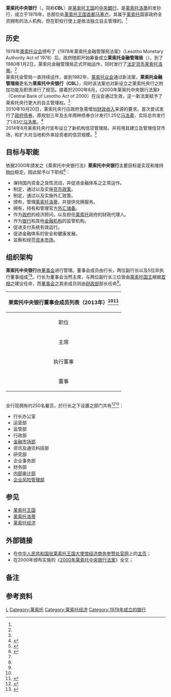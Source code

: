 {{coord|-29.312671|27.489165|type:landmark_source:kolossus-frwiki|display=title}}
{{Infobox Central bank
|bank_name_in_local = Central Bank of Lesotho<small>{{en icon}}</small><br>Banka e Kholo ea Lesotho<small>{{st icon}}</small>
|image_1 = Logo of the Central Bank of Lesotho.png|300px
|image_title_1 = ''莱索托中央银行行徽''
|headquarters = {{flag|Lesotho}} [[马塞卢|马塞卢]]<ref name="lianxidizsshiyy">{{Cite web |url =http://www.centralbank.org.ls/home/contact.php |format = |title =Contact Details of Central Bank of Lesotho |author = |date = |publisher ='''''Central Bank of Lesotho''''' |language =en |accessdate =2014-12-08 |quote =Physical Address： Corner Airport and Moshoeshoe Roads, Maseru, Central |deadurl =yes |archiveurl =https://web.archive.org/web/20141203185501/http://www.centralbank.org.ls/home/contact.php |archivedate =2014-12-03 }}</ref>
| coordinates    = {{coord|-29.312671|27.489165|region:LS}}
|established = 1978年<ref name="Historical">{{Cite web|url=http://www.centralbank.org.ls/about/default.php|title=Historical Development|accessdate=2014-12-04|author=|last=|first=|authorlink=|coauthors=|date=|year=|month=|format=|work=|publisher='''''Central Bank of Lesotho'''''|pages=|language=en|doi=|archiveurl=https://web.archive.org/web/20140424211105/http://www.centralbank.org.ls/about/default.php|archivedate=2014-04-24|quote=The Central Bank of Lesotho (CBL) was first established as the Lesotho Monetary Authority in 1978, under the Lesotho Monetary Authority Act of 1978. It started its operations on January 2nd 1980. In 1982, through the Act of Parliament, the name Lesotho Monetary Authority was changed to the Central Bank of Lesotho (CBL) and additional functions and responsibilities were prescribed to the new institution. In August 2000, the Central Bank of Lesotho Act of 2000 came into force. This new Act has conferred considerable autonomy to the Central Bank and defines a singular objective for the Bank.|deadurl=yes}}</ref>
| ownership     = [[莱索托政府|莱索托政府]]<ref name="Ownership">{{Cite web|url=http://www.centralbank.org.ls/about/default.php|title=Ownership and Governance|accessdate=2014-12-04|author=|last=|first=|authorlink=|coauthors=|date=|year=|month=|format=|work=|publisher='''''Central Bank of Lesotho'''''|pages=|language=en|doi=|archiveurl=https://web.archive.org/web/20140424211105/http://www.centralbank.org.ls/about/default.php|archivedate=2014-04-24|quote=The Central Bank of Lesotho is a statutory organisation fully owned by the Government of Lesotho. ……The Central Bank enjoys a fair amount of independence in formulating and implementing monetary policy. ……The Governor, who is also the chairman of the Board of Directors, together with the two Deputy Governors, are appointed by His Majesty The King on the advice of the Prime Minister. The Minister of Finance appoints the other Board Members|deadurl=yes}}</ref>
|president = 马特亚尼<ref name="Board of Directors">{{Cite web|url=http://www.centralbank.org.ls/about/default.php|title=Board of Directors of the Central Bank of Lesotho|accessdate=2014-12-04|author=|last=|first=|authorlink=|coauthors=|date=|year=|month=|format=|work=|publisher='''''Central Bank of Lesotho'''''|pages=|language=en|doi=|archiveurl=https://web.archive.org/web/20140424211105/http://www.centralbank.org.ls/about/default.php|archivedate=2014-04-24|quote=|deadurl=yes}}</ref><br>（R.A. Matlanyane）<br>(2012年任职)
|leader_title = 行长<br>兼董事会主席
|bank_of = {{flag|Lesotho}}
|currency = [[莱索托洛蒂|莱索托洛蒂]]
|currency_iso = LSL
|reserves =8.579亿[[美元|美元]]<ref name="chubei">{{Cite web |url = https://www.cia.gov/library/publications/the-world-factbook/rankorder/2188rank.html |accessdate = 2014-11-22 |title = RESERVES OF FOREIGN EXCHANGE AND GOLD |author =  |date =  |publisher = '''''[[The_World_Factbook|The World Factbook]]''''' |language = en |archiveurl = https://web.archive.org/web/20181226005640/https://www.cia.gov/library/publications/the-world-factbook/rankorder/2188rank.html |archivedate = 2018-12-26 |quote =  |dead-url = no }}</ref><br>（截至2013年12月31日）
|borrowing_rate = 9.33%-9.92%<ref name="lilv">{{Cite web|url=http://ls.mofcom.gov.cn/article/jmxw/201406/20140600637639.shtml|title=莱索托2014年3月-5月公布的主要宏观经济数据|accessdate=2014-12-04|author=|last=|first=|authorlink=|coauthors=|date=2014-06-24|year=|month=|format=|work=|publisher='''''中华人民共和国驻莱索托王国大使馆经济商务参赞处'''''|pages=|language=zh-hans|doi=|archiveurl=https://web.archive.org/web/20141204162303/http://ls.mofcom.gov.cn/article/jmxw/201406/20140600637639.shtml|archivedate=2014-12-04|quote=莱央行抵押贷款利率为9.33%，91天为5.33%，182天为5.50%，273天为5.57%，363天为5.35%。莱商业银行基本放款利率为9.92%，活期存款利率为0.84%，一年期定期存款利率2.34%。|deadurl=yes}}</ref>{{refTag|name=kij|年利率，截至2014年5月}}
|deposit_rate =0.84%-2.34%<ref name="lilv"></ref>{{refTag|name=kij}}
|website = [https://web.archive.org/web/20140424212828/http://www.centralbank.org.ls/home/default.php www.centralbank.org.ls]
|preceded = '''莱索托金融管理局'''<br>Lesotho Monetary Authority<br>（1978年-1982年）
|succeeded =
|footnotes =[[法定资本|法定资本]]：1亿[[莱索托马洛蒂|莱索托马洛蒂]]<ref name="anfaerqian">{{Cite web|url=http://www.centralbank.org.ls/legislation/CBL_Act_2000.pdf|title=《CENTRAL BANK OF LESOTHO ACT 2000》|accessdate=2014-12-04|author=|last=|first=|authorlink=|coauthors=|date=|year=2000|month=|format=pdf|work=|publisher='''''[[莱索托议会|莱索托议会]]'''''|pages=|language=en|doi=|archiveurl=https://web.archive.org/web/20141204170956/http://www.centralbank.org.ls/legislation/CBL_Act_2000.pdf|archivedate=2014-12-04|quote=|deadurl=yes}}</ref>{{rp|p22}}<br>[[实收资本|实收资本]]：2500万[[莱索托马洛蒂|莱索托马洛蒂]]<ref name="anfaerqian"></ref>{{rp|p22}}
}}
'''莱索托中央银行'''（{{lang-en|'''C'''entral '''B'''ank of '''L'''esotho}}，简称'''CBL'''）是[[莱索托王国|莱索托王国]]的[[中央銀行|中央銀行]]，是[[莱索托洛蒂|莱索托洛蒂]]的发钞行，成立于1978年，总部位处[[莱索托王国|莱索托王国]][[首都|首都]][[马塞卢|马塞卢]]。其属于[[莱索托|莱索托]]国家政府全资拥有的法人机构，但在职权行使上是依法独立自主管理的。<ref name="Ownership"></ref>

== 历史 ==
1978年[[莱索托议会|莱索托议会]]颁布了《1978年莱索托金融管理局法案》（Lesotho Monetary Authority Act of 1978）后，政府随即开始筹备成立'''莱索托金融管理局'''（{{lang-en|Lesotho Monetary Authority}}）。到了1980年1月2日，莱索托金融管理局正式开始运作，同时发行了[[法定货币|法定货币]][[莱索托洛蒂|莱索托洛蒂]]。<ref name="Historical"></ref>
<br>莱索托金管局一直持续运作，直到1982年，[[莱索托议会|莱索托议会]]通过新法案，'''莱索托金融管理局'''更名为'''莱索托中央银行（CBL）'''，同时该法案也对新设立之莱索托央行之附加功能及职责进行了规范。接着於2000年8月，《2000年莱索托中央银行法案》（Central Bank of Lesotho Act of 2000）在议会通过生效，这一新法案赋予了莱索托央行更大的自主管理权。<ref name="Historical"></ref>
<br>2010年10月20日，莱索托央行应政府急需增加[[财政收入|财政收入]]来源的要求。首次尝试发行了[[政府债券|政府债券]]，原规划三年及五年两种债券合计发行1.25亿[[莱索托洛蒂|马洛蒂]]，实际总共发行了1.83亿[[莱索托洛蒂|马洛蒂]]。<ref>{{Cite web|url=http://www.mofcom.gov.cn/aarticle/i/jyjl/k/201010/20101007202856.html|title=莱索托中央银行成功首次发行政府债券|accessdate=2014-07-06|author=|last=|first=|authorlink=|coauthors=|date=2010-10-22|year=|month=|format=|work='''''中华人民共和国驻莱索托王国大使馆经济商务参赞处'''''|publisher=[[中华人民共和国商务部|中华人民共和国商务部]]|pages=|language=en|doi=|archiveurl=https://web.archive.org/web/20140706111619/http://www.mofcom.gov.cn/aarticle/i/jyjl/k/201010/20101007202856.html|archivedate=2014-07-06|quote=据莱索托报纸报道，2010年10月20日莱中央银行成功首次发行政府债券，原计划3年期债券发行量5000万马洛蒂，实际发行超过了6600万马洛蒂。原计划5年期债券发行量7500万马洛蒂，实际发行超过了11700万马洛蒂。据莱财政大臣介绍，莱首次发行政府债券主要考虑为增加政府财政收入来源，祢补由于南部非洲关税同盟SACU关税分成大幅度减少所造成的莱财政收入减少困境。|deadurl=yes}} </ref>
<br>2014年8月莱索托央行宣布设立了新机构信贷管理局，并将用其建立及管理信贷市场，和扩大对当地和外来投资者的信贷规模。<ref>{{Cite web |url=http://ls.mofcom.gov.cn/article/jmxw/201409/20140900724709.shtml |title=莱索托设立信贷管理局 |accessdate=2014-12-04 |author= |last= |first= |authorlink= |coauthors= |date=2014-09-09  |year= |month= |format= |work= |publisher= '''''中华人民共和国驻莱索托王国大使馆经济商务参赞处''''' |pages= |language=zh-hans |doi= |archiveurl= |archivedate= |quote=据莱央行公告，8月设立一个新机构-信贷局，以建立和管理信贷市场，交流信贷信息，掌握个人与公司信用信息，扩大对当地和外来投资者的信贷规模，促进经济社会发展。这也是落实IMF等国际机构对莱金融改革的举措，该新机构将按照莱在2011年新通过的“信贷报告法案”和“数据保护法案”，遵守有关信用和数据情况保密等规定。 }}</ref>

== 目标与职能 ==
依据2000年颁发之《莱索托中央银行法》'''莱索托中央银行'''主要目标是实现和维持[[物价|物价]]稳定，因此赋予以下职权<ref>{{Cite web|url=http://www.centralbank.org.ls/about/default.php|title=Objectives of the Bank|accessdate=2014-12-04|author=|last=|first=|authorlink=|coauthors=|date=|year=|month=|format=|work=|publisher='''''Central Bank of Lesotho'''''|pages=|language=en|doi=|archiveurl=https://web.archive.org/web/20140424211105/http://www.centralbank.org.ls/about/default.php|archivedate=2014-04-24|quote=|deadurl=yes}}</ref>：
*保持国内资金之良性流动，并促进金融体系之正常运作。
*制定，通过以及实施[[货币政策|货币政策]]。
*制定，通过以及实施外汇政策。
*颁布，管理[[莱索托洛蒂|莱索托洛蒂]]，并提供兑换服务。
*拥有，持有和管理官方[[外汇储备|外汇储备]]。
*作为[[政府|政府]]的经济顾问，以及担任[[莱索托|莱索托]]政府的财政代理人。
*作为[[银行|银行]]和其他[[金融机构|金融机构]]的监管机构。
*促进支付系统有效运行。
*促进金融体系的安全和健康发展。
*监察和规范[[资本市场|资本市场]]。

==组织架构==

'''莱索托中央银行'''由[[董事会|董事会]]进行管理。董事会成员由行长，两位副行长以及5位非执行董事组成<ref name="Board of Directors"></ref><ref name="anfaerqian"></ref>{{rp|p14}}。行长为董事会当然主席，与两位副行长三位皆由[[莱索托国王|莱索托国王]]根据[[莱索托首相|首相]]之建议任命，而[[董事会|董事会]]之其余成员则由[[财政部|财政部]]部长任命<ref name="Ownership"></ref>。
{|class=wikitable
!colspan="3" align=center|'''莱索托中央银行董事会成员列表（2013年）'''<ref name="Board of Directors"></ref><ref name="nianbao2013">{{Cite web|url=http://www.centralbank.org.ls/publications/AnnualReports/ANNUAL%20REPORT%202013.pdf|title=《ANNUAL REPORT 2013 OF CENTRAL BANK OF LESOTHO》|accessdate=2014-12-04|author=|last=|first=|authorlink=|coauthors=|format=pdf|work=|publisher='''''Central Bank of Lesotho'''''|pages=|language=en|doi=|archiveurl=https://web.archive.org/web/20141204153435/http://www.centralbank.org.ls/publications/AnnualReports/ANNUAL%20REPORT%202013.pdf|archivedate=2014-12-04|quote=|date=2014年3月|deadurl=yes}}</ref>{{rp|iii}}
|-
!职位
!名字
!备注
|-  
| 主席                 || <center>马特亚尼<br>R.A. Matlanyane </center>  ||<center>行长</center>
|-
|rowspan="2"|执行董事   || <center>马赫塔<br>M.P. Makhetha</center>   || <center>第一副行长</center>
|- 
|                         <center>马科内特<br> M.G. Makenete</center>   || <center>第二副行长</center>
|-
| rowspan="5"|董事     || <center>曼戈阿拉<br>P.M. Mangoaela</center>        ||<center></center>           
|-
|                         <center><br>O. Letebele</center>    ||<center></center>
|-
|                         <center>拉帕帕<br>M. Rapapa</center>            ||<center></center>
|-
|                         <center><br>M. Posholi</center>          ||<center></center>
|-
|                        <center><br>S. Malebanye</center>          ||<center></center>
|}
<br>全行现拥有约250名雇员，於行长之下设置之部门共有<ref>{{Cite web|url=http://www.centralbank.org.ls/about/default.php|title=Organisational Structure|accessdate=2014-12-04|author=|last=|first=|authorlink=|coauthors=|date=|year=|month=|format=|work=|publisher='''''Central Bank of Lesotho'''''|pages=|language=en|doi=|archiveurl=https://web.archive.org/web/20140424211105/http://www.centralbank.org.ls/about/default.php|archivedate=2014-04-24|quote=|deadurl=yes}}</ref><ref>{{Cite web|url=http://www.centralbank.org.ls/about/Organogram.pdf|title=《Organisation Structure Diagram of Central Bank of Lesotho》|accessdate=2014-12-04|author=|last=|first=|authorlink=|coauthors=|date=2012-04-02|year=|month=|format=pdf|work=|publisher='''''Central Bank of Lesotho'''''|pages=|language=en|doi=|archiveurl=https://web.archive.org/web/20140425034209/http://www.centralbank.org.ls/about/Organogram.pdf|archivedate=2014-04-25|quote=|deadurl=yes}} </ref>：

*行长办公室
*运营部
*监管部
*行政部
*[[金融市场|金融市场部]]
*资讯及通讯科技部
*研究部
*企业事务部
*财务部
*[[内部审计|内部审计部]]
*[[风险管理|企业风险管理部]]

== 参见 ==
* [[莱索托王国|莱索托王国]]
* [[莱索托洛蒂|莱索托洛蒂]]
* [[莱索托经济|莱索托经济]]

== 外部链接 ==
*在[https://web.archive.org/web/20150203214426/http://ls.mofcom.gov.cn/ 中华人民共和国驻莱索托王国大使馆经济商务参赞处官网]上的[https://web.archive.org/web/20150203214426/http://ls.mofcom.gov.cn/ 主页]；
*在2000年颁布实施的《[https://web.archive.org/web/20141204170956/http://www.centralbank.org.ls/legislation/CBL_Act_2000.pdf 2000年莱索托中央银行法案]》全文；
==备注==
{{RefFoot}}
==参考资料==
{{Reflist|2}}

{{Central banks}}
[[Category:中央銀行|L]]
[[Category:莱索托|Category:莱索托]]
[[Category:莱索托经济|Category:莱索托经济]]
[[Category:1978年成立的银行|Category:1978年成立的银行]]